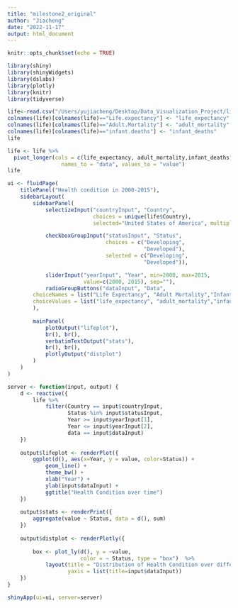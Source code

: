 ```yaml
---
title: "milestone2_original"
author: "Jiacheng"
date: "2022-11-17"
output: html_document
---
```


```r
knitr::opts_chunk$set(echo = TRUE)
```

```r
library(shiny)
library(shinyWidgets)
library(dslabs)
library(plotly)
library(knitr)
library(tidyverse)
```

```r
life<-read.csv("/Users/yujiacheng/Desktop/Data_Visualization_Project/life_expectancy_data.csv")
colnames(life)[colnames(life)=="Life.expectancy"] <- "life_expectancy"
colnames(life)[colnames(life)=="Adult.Mortality"] <- "adult_mortality"
colnames(life)[colnames(life)=="infant.deaths"] <- "infant_deaths"
life
```

```r
life <- life %>% 
  pivot_longer(cols = c(life_expectancy, adult_mortality,infant_deaths), 
                 names_to = "data", values_to = "value")
life
```

```r
ui <- fluidPage(
    titlePanel("Health condition in 2000-2015"),
    sidebarLayout(
        sidebarPanel(
            selectizeInput("countryInput", "Country",
                           choices = unique(life$Country),  
                           selected="United States of America", multiple =FALSE), 

            checkboxGroupInput("statusInput", "Status",
                               choices = c("Developing",
                                           "Developed"),
                               selected = c("Developing",
                                           "Developed")),

            sliderInput("yearInput", "Year", min=2000, max=2015, 
                        value=c(2000, 2015), sep=""),
            radioGroupButtons("dataInput", "Data",
        choiceNames = list("Life Expectancy", "Adult Mortality","Infant Deaths"),
        choiceValues = list("life_expectancy", "adult_mortality","infant_deaths"))
        ),  
        
        mainPanel(
            plotOutput("lifeplot"),
            br(), br(),
            verbatimTextOutput("stats"), 
            br(), br(),
            plotlyOutput("distplot")
        ) 
    )   
)   

server <- function(input, output) {
    d <- reactive({
        life %>%
            filter(Country == input$countryInput,
                   Status %in% input$statusInput,
                   Year >= input$yearInput[1],
                   Year <= input$yearInput[2],
                   data == input$dataInput)
    }) 
    
    output$lifeplot <- renderPlot({
        ggplot(d(), aes(x=Year, y = value, color=Status)) +
            geom_line() + 
            theme_bw() +
            xlab("Year") +
            ylab(input$dataInput) +
            ggtitle("Health Condition over time")
    })
    
    output$stats <- renderPrint({
        aggregate(value ~ Status, data = d(), sum)
    })
    
    output$distplot <- renderPlotly({
        
        box <- plot_ly(d(), y = ~value,
                       color = ~ Status, type = "box")  %>%
            layout(title = "Distribution of Health Condition over different years",
                   yaxis = list(title=input$dataInput))
    })
}

shinyApp(ui=ui, server=server)
```

